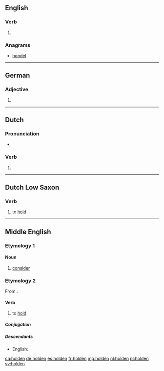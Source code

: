 ==English==

===Verb===
{{head|en|past participle}}

# {{context|archaic|lang=en}} {{past participle of|hold|lang=en}}

===Anagrams===
* [[hondel#English|hondel]]

----

==German==

===Adjective===
{{head|de|adjective form}}

# {{inflected form of|hold|lang=de}}

----

==Dutch==

===Pronunciation===
* {{audio|Nl-holden.ogg|Audio|lang=nl}}

===Verb===
{{nl-verb-form}}

# {{nl-verb form of|n=pl|t=past|m=ind+subj|hollen}}

----

==Dutch Low Saxon==

===Verb===
{{head|nds-nl|verb}}

# to [[hold]]

----

==Middle English==
{{attention|enm|not a noun}}

===Etymology 1===

====Noun====
{{head|enm|noun}}

# [[consider]]

===Etymology 2===
From {{etyl|ang|enm}} {{term|healdan|lang=ang}}.

====Verb====
{{head|enm|verb}}

# to [[hold]]

=====Conjugation=====
{{enm-conj|type=strong|holde|holdeþ, holden|holdest|holdeþ, holden|holdeþ|holdeþ, holden|holde|holden|holdende, holdinge|(y)holden|held(e)|helden|helde(st)|helden|held(e)|helden|helde|helde|hold(e)|holdeþ}}

=====Descendants=====
* English: {{l|en|hold}}

[[ca:holden]]
[[de:holden]]
[[es:holden]]
[[fr:holden]]
[[mg:holden]]
[[nl:holden]]
[[pl:holden]]
[[sv:holden]]